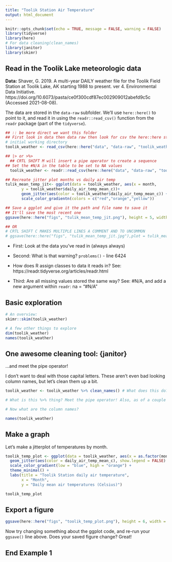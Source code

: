 ```yaml
---
title: "Toolik Station Air Temperature"
output: html_document
---
```


```r
knitr::opts_chunk$set(echo = TRUE, message = FALSE, warning = FALSE)
library(tidyverse)
library(here)
# For data cleaning(clean_names)
library(janitor)
library(skimr)
```

## Read in the Toolik Lake meteorologic data

**Data:** Shaver, G. 2019. A multi-year DAILY weather file for the Toolik Field Station at Toolik Lake, AK starting 1988 to present. ver 4. Environmental Data Initiative. https://doi.org/10.6073/pasta/ce0f300cdf87ec002909012abefd9c5c (Accessed 2021-08-08).

The data are stored in the `data-raw` subfolder. We'll use `here::here()` to point to it, and read it in using the `readr::read_csv()` function from the `readr` package (part of the `tidyverse`). 

```r
## :: be more direct we want this folder 
## First look in data then data raw then look for csv the here::here starts from the
# initial working directory
toolik_weather <- read_csv(here::here("data", "data-raw", "toolik_weather.csv"))

## |> or >%> 
  ## CRTL SHIFT M will insert a pipe operator to create a sequence
## Set the #N/A in the table to be set to NA values
  toolik_weather <- readr::read_csv(here::here("data", "data-raw", "toolik_weather.csv"), na = "#N/A") %>% clean_names()
```


```r
## Recreate jitter plot months vs daily air temp
tulik_mean_temp_jit<- ggplot(data = toolik_weather, aes(x = month, 
       y = toolik_weather$daily_air_temp_mean_c))+
       geom_jitter(aes(color = toolik_weather$daily_air_temp_mean_c)) +
       scale_color_gradientn(colors = c("red","orange","yellow"))

## Save a ggplot and give it the path and file name to save it
## It'll save the most recent one
ggsave(here::here("figs", "tulik_mean_temp_jit.png"), height = 5, width = 6)

## OR
# CRTL SHIFT C MAKES MULTIPLE LINES A COMMENT AND TO UNCOMMON
# ggsave(here::here("figs", "tulik_mean_temp_jit.jpg"),plot = tulik_mean_temp_jit, height = 5, width = 6)

```



- First: Look at the data you've read in (always always)

- Second: What is that warning? `problems()` - line 6424

- How does R assign classes to data it reads in? See: https://readr.tidyverse.org/articles/readr.html

- Third: Are all missing values stored the same way? See: #N/A, and add a new argument within `readr`: na = "#N/A"


## Basic exploration

```r
# An overview:
skimr::skim(toolik_weather)

# A few other things to explore
dim(toolik_weather)
names(toolik_weather)
```

## One awesome cleaning tool: {janitor}

...and meet the pipe operator!

I don't want to deal with those capital letters. These aren't even bad looking column names, but let's clean them up a bit. 


```r
toolik_weather <- toolik_weather %>% clean_names() # What does this do? Say it in words.

# What is this %>% thing? Meet the pipe operator! Also, as of a couple months ago, |> is a native pipe operator (versus %>%, which comes along with the tidyverse)

# Now what are the column names?
```

```r
names(toolik_weather)
```

## Make a graph

Let's make a jitterplot of temperatures by month. 


```r
toolik_temp_plot <- ggplot(data = toolik_weather, aes(x = as.factor(month), y = daily_air_temp_mean_c)) +
  geom_jitter(aes(color = daily_air_temp_mean_c), show.legend = FALSE) +
  scale_color_gradient(low = "blue", high = "orange") +
  theme_minimal() +
  labs(title = "Toolik Station daily air temperature",
       x = "Month",
       y = "Daily mean air temperatures (Celsius)")

toolik_temp_plot
```

## Export a figure

```r
ggsave(here::here("figs", "toolik_temp_plot.png"), height = 6, width = 7)
```

Now try changing something about the ggplot code, and re-run your `ggsave()` line above. Does your saved figure change? Great! 

## End Example 1
